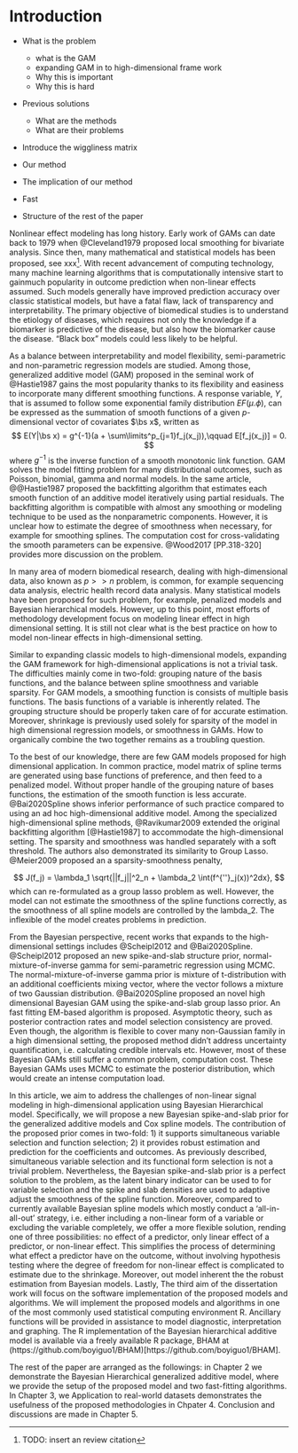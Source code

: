 # Introduction

* What is the problem
  * what is the GAM
  * expanding GAM in to high-dimensional frame work
  * Why this is important
  * Why this is hard
* Previous solutions
  * What are the methods
  * What are their problems
  
* Introduce the wiggliness matrix

* Our method
* The implication of our method
* Fast
* Structure of the rest of the paper

Nonlinear effect modeling has long history. Early work of GAMs can date back to 1979 when @Cleveland1979 proposed local smoothing for bivariate analysis. Since then, many mathematical and statistical models has been proposed, see xxx^[TODO: insert an review citation]. With recent advancement of computing technology, many machine learning algorithms that is computationally intensive start to gainmuch popularity in outcome prediction when non-linear effects assumed. Such models generally have improved prediction accuracy over classic statistical models, but have a fatal flaw, lack of transparency and interpretability. The primary objective of biomedical studies is to understand the etiology of diseases, which requires not only the knowledge if a biomarker is predictive of the disease, but also how the biomarker cause the disease. "Black box" models could less likely to be helpful.

As a balance between interpretability and model flexibility, semi-parametric and non-parametric regression models are studied. Among those, generalized additive model (GAM) proposed in the seminal work of @Hastie1987 gains the most popularity thanks to its flexibility and easiness to incorporate many different smoothing functions. A response variable, $Y$, that is assumed to follow some exponential family distribution $EF(\mu. \phi)$, can be expressed as the summation of smooth functions of a given $p$-dimensional vector of covariates $\bs x$, written as 
$$
E(Y|\bs x) = g^{-1}(a + \sum\limits^p_{j=1}f_j(x_j)),\qquad E[f_j(x_j)] = 0.
$$
where $g^{-1}$ is the inverse function of a smooth monotonic link function. GAM solves the model fitting problem for many distributional outcomes, such as Poisson, binomial, gamma and normal models. In the same article, @@Hastie1987 proposed the backfitting algorithm that estimates each smooth function of an additive model iteratively using partial residuals. The backfitting algorithm is compatible with almost any smoothing or modeling technique to be used as the nonparametric components. However, it is unclear how to estimate the degree of smoothness when necessary, for example for smoothing splines. The computation cost for cross-validating the smooth parameters can be expensive. @Wood2017[PP.318-320] provides more discussion on the problem.

In many area of modern biomedical research, dealing with high-dimensional data, also known as $p >> n$ problem, is common,  for example sequencing data analysis, electric health record data analysis. Many statistical models have been proposed for such problem, for example, penalized models and Bayesian hierarchical models. However, up to this point, most efforts of methodology development focus on modeling linear effect in high dimensional setting. It is still not clear what is the best practice on how to model non-linear effects in high-dimensional setting. 

Similar to expanding classic models to high-dimensional models, expanding the GAM framework for high-dimensional applications is not a trivial task. The difficulties mainly come in two-fold: grouping nature of the basis functions, and the balance between spline smoothness and variable sparsity. For GAM models, a smoothing function is consists of multiple basis functions. The basis functions of a variable is inherently related. The grouping structure should be properly taken care of for accurate estimation. Moreover, shrinkage is previously used solely for sparsity of the model in high dimensional regression models, or smoothness in GAMs. How to organically combine the two together remains as a troubling question. 

To the best of our knowledge, there are few GAM models proposed for high dimensional application. In common practice, model matrix of spline terms are generated using base functions of preference, and then feed to a penalized model. Without proper handle of the grouping nature of bases functions, the estimation of the smooth function is less accurate. @Bai2020Spline shows inferior performance of such practice compared to using an ad hoc high-dimensional additive model. Among the specialized high-dimensional spline methods, @Ravikumar2009 extended the original backfitting algorithm [@Hastie1987] to accommodate the high-dimensional setting. The sparsity and smoothness was handled separately with a soft threshold. The authors also demonstrated its similarity to Group Lasso. @Meier2009 proposed an a sparsity-smoothness penalty,

$$
J(f_j) = \lambda_1 \sqrt{||f_j||^2_n + \lambda_2 \int(f^{''}_j(x))^2dx},
$$
which can re-formulated as a group lasso problem as well. However, the model can not estimate the smoothness of the spline functions correctly, as the smoothness of all spline models are controlled by the lambda_2. The inflexible of the model creates problems in prediction.

From the Bayesian perspective, recent works that expands to the high-dimensional settings includes @Scheipl2012 and @Bai2020Spline. @Scheipl2012 proposed an new spike-and-slab structure prior, normal-mixture-of-inverse gamma for semi-parametric regression using MCMC. The normal-mixture-of-inverse gamma prior is mixture of t-distribution with an additional coefficients mixing vector, where the vector follows a mixture of two Gaussian distribution. @Bai2020Spline proposed an novel high dimensional Bayesian GAM using the spike-and-slab group lasso prior. An fast fitting EM-based algorithm is proposed. Asymptotic theory, such as posterior contraction rates and model selection consistency are proved. Even though, the algorithm is flexible to cover many non-Gaussian family in a high dimensional setting, the proposed method didn't address uncertainty quantification, i.e. calculating credible intervals etc. However, most of these Bayesian GAMs still suffer a common problem, computation cost. These Bayesian GAMs uses MCMC to estimate the posterior distribution, which would create an intense computation load.

<!-- Among all the choices of smoothing function, one particular family stood out, splines. Splines are piece-wise polynomial functions to interpolate nonlinear signals. Most commonly used spline is cubic spline, thanks to its smoothness property. [@Wood2017, PP.197] Early spline research focused on regression splines, where number and location of knots are pre-determined and ordinary least squares is used to estimate the smooth function. However, the specification of knots is not a trivial task, as the the positioning of knots are influential on the performance of the model. As an improvement, researchers proposed smoothing splines where as many knots are used and later shrunk using penalized algorithms. The smoothing spline concept was first introduced [@OSullivan1986; @OSullivan1988], and later generalized and made famous by @Eilers1996, called P-spline. Independently, @Ruppert1999 proposed similar idea. Later, Bayesian GAMs were introduced as an alternative to address measurement error in covariates [@Berry2002] or local adaptive smoothing [@Lang2004]. -->

In this article, we aim to address the challenges of non-linear signal modeling in high-dimensional application using Bayesian Hierarchical model. Specifically, we will propose a new Bayesian spike-and-slab prior for the generalized additive models and Cox spline models. The contribution of the proposed prior comes in two-fold: 1) it supports simultaneous variable selection and function selection; 2) it provides robust estimation and prediction for the coefficients and outcomes. As previously described, simultaneous variable selection and its functional form selection is not a trivial problem. Nevertheless, the Bayesian spike-and-slab prior is a perfect solution to the problem, as the latent binary indicator can be used to for variable selection and the spike and slab densities are used to adaptive adjust the smoothness of the spline function. Moreover, compared to currently available Bayesian spline models which mostly conduct a 'all-in-all-out' strategy, i.e. either including a non-linear form of a variable or excluding the variable completely, we offer a more flexible solution, rending one of three possibilities: no effect of a predictor, only linear effect of a predictor, or non-linear effect. This simplifies the process of determining what effect a predictor have on the outcome, without involving hypothesis testing where the degree of freedom for non-linear effect is complicated to estimate due to the shrinkage. Moreover, out model inherent the the robust estimation from Bayesian models. Lastly, The third aim of the dissertation work will focus on the software implementation of the proposed models and algorithms. We will implement the proposed models and algorithms in one of the most commonly used statistical computing environment R. Ancillary functions will be provided in assistance to model diagnostic, interpretation and graphing. The R implementation of the Bayesian hierarchical additive model is available via a freely available R package, BHAM at (https://github.com/boyiguo1/BHAM)[https://github.com/boyiguo1/BHAM]. 

The rest of the paper are arranged as the followings: in Chapter 2 we demonstrate the Bayesian Hierarchical generalized additive model, where we provide the setup of the proposed model and two fast-fitting algorithms. In Chapter 3, we Application to real-world datasets demonstrates the usefulness of the proposed methodologies in Chpater 4. Conclusion and discussions are made in Chapter 5. 


